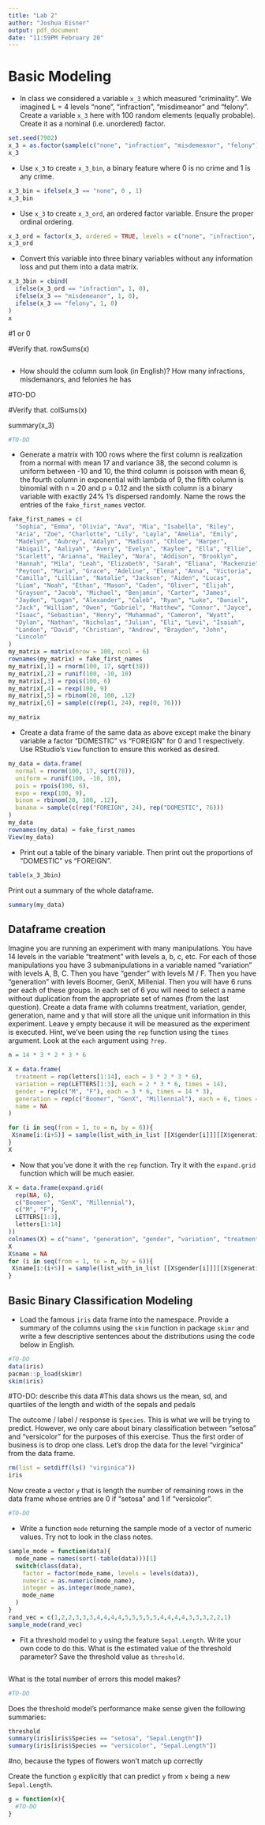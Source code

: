 ```yaml
---
title: "Lab 2"
author: "Joshua Eisner"
output: pdf_document
date: "11:59PM February 20"
---
```


# Basic Modeling

* In class we considered a variable `x_3` which measured "criminality". We imagined L = 4 levels "none", "infraction", "misdimeanor" and "felony". Create a variable `x_3` here with 100 random elements (equally probable). Create it as a nominal (i.e. unordered) factor.

```r
set.seed(7902)
x_3 = as.factor(sample(c("none", "infraction", "misdemeanor", "felony"), size = 100, replace = TRUE))
x_3
```

* Use `x_3` to create `x_3_bin`, a binary feature where 0 is no crime and 1 is any crime.

```r
x_3_bin = ifelse(x_3 == "none", 0 , 1)
x_3_bin
```

* Use `x_3` to create `x_3_ord`, an ordered factor variable. Ensure the proper ordinal ordering.

```r
x_3_ord = factor(x_3, ordered = TRUE, levels = c("none", "infraction", "misdemeanor", "felony"))
x_3_ord
```

* Convert this variable into three binary variables without any information loss and put them into a data matrix.

```r
x_3_3bin = cbind(
  ifelse(x_3_ord == "infraction", 1, 0),
  ifelse(x_3 == "misdemeanor", 1, 0),
  ifelse(x_3 == "felony", 1, 0)
)
x
```

#1 or 0

#Verify that. 
rowSums(x)


```r
```

* How should the column sum look (in English)? How many infractions, misdemanors, and felonies he has

#TO-DO

#Verify that.
colSums(x)

summary(x_3)
```r
#TO-DO
```

* Generate a matrix with 100 rows where the first column is realization from a normal with mean 17 and variance 38, the second column is uniform between -10 and 10, the third column is poisson with mean 6, the fourth column in exponential with lambda of 9, the fifth column is binomial with n = 20 and p = 0.12 and the sixth column is a binary variable with exactly 24% 1's dispersed randomly. Name the rows the entries of the `fake_first_names` vector.

```r
fake_first_names = c(
  "Sophia", "Emma", "Olivia", "Ava", "Mia", "Isabella", "Riley", 
  "Aria", "Zoe", "Charlotte", "Lily", "Layla", "Amelia", "Emily", 
  "Madelyn", "Aubrey", "Adalyn", "Madison", "Chloe", "Harper", 
  "Abigail", "Aaliyah", "Avery", "Evelyn", "Kaylee", "Ella", "Ellie", 
  "Scarlett", "Arianna", "Hailey", "Nora", "Addison", "Brooklyn", 
  "Hannah", "Mila", "Leah", "Elizabeth", "Sarah", "Eliana", "Mackenzie", 
  "Peyton", "Maria", "Grace", "Adeline", "Elena", "Anna", "Victoria", 
  "Camilla", "Lillian", "Natalie", "Jackson", "Aiden", "Lucas", 
  "Liam", "Noah", "Ethan", "Mason", "Caden", "Oliver", "Elijah", 
  "Grayson", "Jacob", "Michael", "Benjamin", "Carter", "James", 
  "Jayden", "Logan", "Alexander", "Caleb", "Ryan", "Luke", "Daniel", 
  "Jack", "William", "Owen", "Gabriel", "Matthew", "Connor", "Jayce", 
  "Isaac", "Sebastian", "Henry", "Muhammad", "Cameron", "Wyatt", 
  "Dylan", "Nathan", "Nicholas", "Julian", "Eli", "Levi", "Isaiah", 
  "Landon", "David", "Christian", "Andrew", "Brayden", "John", 
  "Lincoln"
)
my_matrix = matrix(nrow = 100, ncol = 6)
rownames(my_matrix) = fake_first_names
my_matrix[,1] = rnorm(100, 17, sqrt(38))
my_matrix[,2] = runif(100, -10, 10)
my_matrix[,3] = rpois(100, 6)
my_matrix[,4] = rexp(100, 9)
my_matrix[,5] = rbinom(20, 100, .12)
my_matrix[,6] = sample(c(rep(1, 24), rep(0, 76)))

my_matrix
```

* Create a data frame of the same data as above except make the binary variable a factor "DOMESTIC" vs "FOREIGN" for 0 and 1 respectively. Use RStudio's `View` function to ensure this worked as desired.

```r
my_data = data.frame(
  normal = rnorm(100, 17, sqrt(78)),
  uniform = runif(100, -10, 10),
  pois = rpois(100, 6),
  expo = rexp(100, 9),
  binom = rbinom(20, 100, .12),
  banana = sample(c(rep("FOREIGN", 24), rep("DOMESTIC", 76)))
)
my_data
rownames(my_data) = fake_first_names
View(my_data)
```

* Print out a table of the binary variable. Then print out the proportions of "DOMESTIC" vs "FOREIGN".

```r
table(x_3_3bin)
```

Print out a summary of the whole dataframe.

```r
summary(my_data)
```





## Dataframe creation


Imagine you are running an experiment with many manipulations. You have 14 levels in the variable "treatment" with levels a, b, c, etc. For each of those manipulations you have 3 submanipulations in a variable named "variation" with levels A, B, C. Then you have "gender" with levels M / F. Then you have "generation" with levels Boomer, GenX, Millenial. Then you will have 6 runs per each of these groups. In each set of 6 you will need to select a name without duplication from the appropriate set of names (from the last question). Create a data frame with columns treatment, variation, gender, generation, name and y that will store all the unique unit information in this experiment. Leave y empty because it will be measured as the experiment is executed. Hint, we've been using the `rep` function using the `times` argument. Look at the `each` argument using `?rep`.

```r
n = 14 * 3 * 2 * 3 * 6

X = data.frame(
  treatment = rep(letters[1:14], each = 3 * 2 * 3 * 6),
  variation = rep(LETTERS[1:3], each = 2 * 3 * 6, times = 14), 
  gender = rep(c("M", "F"), each = 3 * 6, times = 14 * 3),
  generation = rep(c("Boomer", "GenX", "Millennial"), each = 6, times = 14 * 3 * 2),
  name = NA
)

for (i in seq(from = 1, to = n, by = 6)){
 X$name[i:(i+5)] = sample(list_with_in_list [[X$gender[i]]][[X$generation[i]]], 6)
}
X
```

* Now that you've done it with the `rep` function. Try it with the `expand.grid` function which will be much easier.

```r
X = data.frame(expand.grid(
  rep(NA, 6),
  c("Boomer", "GenX", "Millennial"),
  c("M", "F"),
  LETTERS[1:3],
  letters[1:14]
))
colnames(X) = c("name", "generation", "gender", "variation", "treatment")
X
X$name = NA
for (i in seq(from = 1, to = n, by = 6)){
 X$name[i:(i+5)] = sample(list_with_in_list [[X$gender[i]]][[X$generation[i]]], 6)
}

```

## Basic Binary Classification Modeling

* Load the famous `iris` data frame into the namespace. Provide a summary of the columns using the `skim` function in package `skimr` and write a few descriptive sentences about the distributions using the code below in English.

```r
#TO-DO
data(iris)
pacman::p_load(skimr)
skim(iris)
```

#TO-DO: describe this data
#This data shows us the mean, sd, and quartiles of the length and width of the sepals and pedals

The outcome / label / response is `Species`. This is what we will be trying to predict. However, we only care about binary classification between "setosa" and "versicolor" for the purposes of this exercise. Thus the first order of business is to drop one class. Let's drop the data for the level "virginica" from the data frame.

```r
rm(list = setdiff(ls() "virginica"))
iris
```

Now create a vector `y` that is length the number of remaining rows in the data frame whose entries are 0 if "setosa" and 1 if "versicolor".

```r
#TO-DO
```

* Write a function `mode` returning the sample mode of a vector of numeric values. Try not to look in the class notes.

```r
sample_mode = function(data){
  mode_name = names(sort(-table(data)))[1]
  switch(class(data),
    factor = factor(mode_name, levels = levels(data)),
    numeric = as.numeric(mode_name),
    integer = as.integer(mode_name),
    mode_name
  )
}
rand_vec = c(1,2,2,3,3,3,4,4,4,4,5,5,5,5,5,4,4,4,4,3,3,3,2,2,1)
sample_mode(rand_vec)
```

* Fit a threshold model to `y` using the feature `Sepal.Length`. Write your own code to do this. What is the estimated value of the threshold parameter? Save the threshold value as `threshold`. 

```r

```

What is the total number of errors this model makes?

```r
#TO-DO
```

Does the threshold model's performance make sense given the following summaries:

```r
threshold
summary(iris[iris$Species == "setosa", "Sepal.Length"])
summary(iris[iris$Species == "versicolor", "Sepal.Length"])
```

#no, because the types of flowers won't match up correctly

Create the function `g` explicitly that can predict `y` from `x` being a new `Sepal.Length`.

```r
g = function(x){
  #TO-DO
}
```

